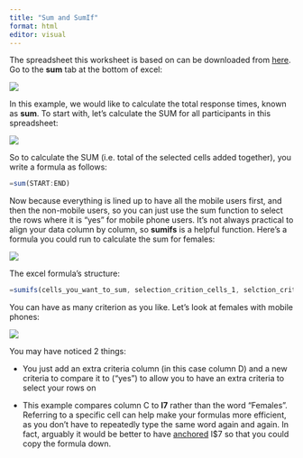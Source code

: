 ```yaml
---
title: "Sum and SumIf"
format: html
editor: visual
---
```


The spreadsheet this worksheet is based on can be downloaded from [here](Excel_Workshop.xlsx). Go to the **sum** tab at the bottom of excel:

![](sumTab.png)

In this example, we would like to calculate the total response times, known as **sum**. To start with, let's calculate the SUM for all participants in this spreadsheet:

![](sumColumn.png)

So to calculate the SUM (i.e. total of the selected cells added together), you write a formula as follows:

``` javascript
=sum(START:END)
```

Now because everything is lined up to have all the mobile users first, and then the non-mobile users, so you can just use the sum function to select the rows where it is "yes" for mobile phone users. It's not always practical to align your data column by column, so **sumifs** is a helpful function. Here's a formula you could run to calculate the sum for females:

![](sumIfs.png)

The excel formula's structure:

``` javascript
=sumifs(cells_you_want_to_sum, selection_crition_cells_1, selction_criterion_1)
```

You can have as many criterion as you like. Let's look at females with mobile phones:

![](sumIfs2.png)

You may have noticed 2 things:

-   You just add an extra criteria column (in this case column D) and a new criteria to compare it to ("yes") to allow you to have an extra criteria to select your rows on

-   This example compares column C to **I7** rather than the word "Females". Referring to a specific cell can help make your formulas more efficient, as you don't have to repeatedly type the same word again and again. In fact, arguably it would be better to have [anchored](anchoring.html) I\$7 so that you could copy the formula down.
